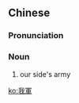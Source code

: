 {{also|我军}}
==Chinese==
{{zh-forms|s=我军}}

===Pronunciation===
{{zh-pron
|m=wǒjūn
|mn=ngó͘-kun
|cat=n
}}

===Noun===
{{zh-noun}}

# {{lb|zh|literary}} our side's army

[[ko:我軍]]